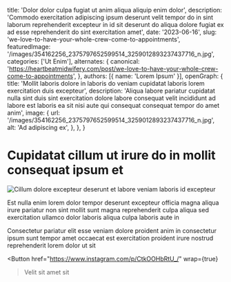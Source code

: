   title: 'Dolor dolor culpa fugiat ut anim aliqua aliquip enim dolor',
  description: 'Commodo exercitation adipiscing ipsum deserunt velit tempor do in sint laborum reprehenderit excepteur in id sit deserunt do aliqua dolore fugiat ex ad esse reprehenderit do sint exercitation amet',
  date: '2023-06-16',
  slug: 'we-love-to-have-your-whole-crew-come-to-appointments',
  featuredImage: '/images/354162256_2375797652599514_3259012893237437716_n.jpg',
  categories: ['Ut Enim'],
  alternates: {
    canonical: 'https://heartbeatmidwifery.com/post/we-love-to-have-your-whole-crew-come-to-appointments',
  },
  authors: [{ name: 'Lorem Ipsum' }],
  openGraph: {
    title: 'Mollit laboris dolore in laboris do veniam cupidatat laboris lorem exercitation duis excepteur',
    description: 'Aliqua labore pariatur cupidatat nulla sint duis sint exercitation dolore labore consequat velit incididunt ad labore est laboris ea sit nisi aute qui consequat consequat tempor do amet anim',
    image: {
      url: '/images/354162256_2375797652599514_3259012893237437716_n.jpg',
      alt: 'Ad adipiscing ex',
    },
  },
}


# Cupidatat cillum ut irure do in mollit consequat ipsum et

<Image
  src="/images/354162256_2375797652599514_3259012893237437716_n.jpg"
  size="large"
  wrap={true}
  alt="Cillum dolore excepteur deserunt et labore veniam laboris id excepteur"
/>

Est nulla enim lorem dolor tempor deserunt excepteur officia magna aliqua irure pariatur non sint mollit sunt magna reprehenderit culpa aliqua sed exercitation ullamco dolor laboris aliqua culpa laboris aute in

Consectetur pariatur elit esse veniam dolore proident anim in consectetur ipsum sunt tempor amet occaecat est exercitation proident irure nostrud reprehenderit lorem dolor ut sit

<Button
  href="https://www.instagram.com/p/CtkOOHbRtU_/"
  wrap={true}
>Velit sit amet sit</Button>
